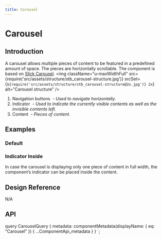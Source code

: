 ```yaml
---
title: Carousel
---
```



# Carousel

## Introduction

A carousel allows multiple pieces of content to be featured in a predefined amount of space. The pieces are horizontally scrollable. The component is based on [Slick Carousel][1].
<img
  className="u-maxWidthFull"
  src={require('src/assets/structure/stb_carousel-structure.jpg')}
  srcSet={`${require('src/assets/structure/stb_carousel-structure@2x.jpg')} 2x`}
  alt="Carousel structure"
/>
<ol className="u-paddingLeftLarge u-textGray u-marginTopTiny">
  <li>
    Navigation buttons&nbsp;
    <i className="u-text200">- Used to navigate horizontally.</i>
  </li>
  <li>
    Indicator&nbsp;
    <i className="u-text200">- Used to indicate the currently visible contents as well as the invisible contents left.</i>
  </li>
  <li>
    Content&nbsp;
    <i className="u-text200">- Pieces of content.</i>
  </li>
</ol>

## Examples

### Default

<CodeView codeText={defaultCarousel} />

### Indicator Inside

In case the carousel is displaying only one piece of content in full width, the component’s indicator can be placed inside the content.

<CodeView codeText={dotInsideCarousel} />


## Design Reference

N/A

## API

<ComponentApi metadata={props.data.metadata} />


  query CarouselQuery {
    metadata: componentMetadata(displayName: { eq: "Carousel" }) {
      ...ComponentApi_metadata
    }
  }
`;

[1]: http://kenwheeler.github.io/slick/
